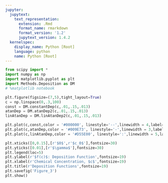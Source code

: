 ```yaml
---
jupyter:
  jupytext:
    text_representation:
      extension: .Rmd
      format_name: rmarkdown
      format_version: '1.2'
      jupytext_version: 1.4.2
  kernelspec:
    display_name: Python [Root]
    language: python
    name: Python [Root]
---
```


```python
from scipy import *
import numpy as np
import matplotlib.pyplot as plt
import Methods.Deposition as DM
# %matplotlib notebook
```

```python
plt.figure(figsize=(7,5),tight_layout=True)
c = np.linspace(0,.3,100)
const = DM.constantDep(c,.01,.15,.013)
atanDep = DM.atanDep2(c,.01,.15,.013)
linAtanDep = DM.linAtanDep2(c,.01,.15,.013)

plt.plot(c,const,color = '#000000', linestyle='--',linewidth = 4,label=r'$f_1(c)$')
plt.plot(c,atanDep,color = '#009E73', linestyle='-',linewidth = 3,label=r'$f_2(c)$')
plt.plot(c,linAtanDep,color = '#D55E00', linestyle=':',linewidth = 5,label=r'$f_3(c)$')

plt.xticks([0,0.15],[r'$0$',r'$c_0$'],fontsize=30)
plt.yticks([0.01],[r'$\gamma$'],fontsize=30)
plt.legend(loc=5)
plt.ylabel(r'$f(c)$: Deposition Function',fontsize=19)
plt.xlabel(r'Chemical Concentration, $c$',fontsize=19)
plt.title(r'Deposition Functions',fontsize=19)
plt.savefig('Figure_3')
plt.show()
```
